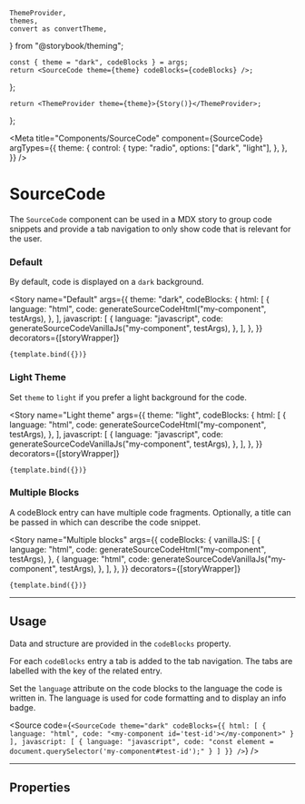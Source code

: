     ThemeProvider,
    themes,
    convert as convertTheme,
} from "@storybook/theming";

    const { theme = "dark", codeBlocks } = args;
    return <SourceCode theme={theme} codeBlocks={codeBlocks} />;
};


    return <ThemeProvider theme={theme}>{Story()}</ThemeProvider>;
};

<Meta
    title="Components/SourceCode"
    component={SourceCode}
    argTypes={{
        theme: {
            control: {
                type: "radio",
                options: ["dark", "light"],
            },
        },
    }}
/>

# SourceCode

The `SourceCode` component can be used in a MDX story to group code snippets and provide a tab navigation to only show
code that is relevant for the user.

### Default

By default, code is displayed on a `dark` background.

<Story
    name="Default"
    args={{
        theme: "dark",
        codeBlocks: {
            html: [
                {
                    language: "html",
                    code: generateSourceCodeHtml("my-component", testArgs),
                },
            ],
            javascript: [
                {
                    language: "javascript",
                    code: generateSourceCodeVanillaJs("my-component", testArgs),
                },
            ],
        },
    }}
    decorators={[storyWrapper]}
>
    {template.bind({})}
</Story>

### Light Theme

Set `theme` to `light` if you prefer a light background for the code.

<Story
    name="Light theme"
    args={{
        theme: "light",
        codeBlocks: {
            html: [
                {
                    language: "html",
                    code: generateSourceCodeHtml("my-component", testArgs),
                },
            ],
            javascript: [
                {
                    language: "javascript",
                    code: generateSourceCodeVanillaJs("my-component", testArgs),
                },
            ],
        },
    }}
    decorators={[storyWrapper]}
>
    {template.bind({})}
</Story>

### Multiple Blocks

A codeBlock entry can have multiple code fragments.
Optionally, a title can be passed in which can describe the code snippet.

<Story
    name="Multiple blocks"
    args={{
        codeBlocks: {
            vanillaJS: [
                {
                    language: "html",
                    code: generateSourceCodeHtml("my-component", testArgs),
                },
                {
                    language: "html",
                    code: generateSourceCodeVanillaJs("my-component", testArgs),
                },
            ],
        },
    }}
    decorators={[storyWrapper]}
>
    {template.bind({})}
</Story>

---

## Usage

Data and structure are provided in the `codeBlocks` property.

For each `codeBlocks` entry a tab is added to the tab navigation.
The tabs are labelled with the key of the related entry.

Set the `language` attribute on the code blocks to the language the code is written in.
The language is used for code formatting and to display an info badge.

<Source
    code={`
<SourceCode
    theme="dark"
    codeBlocks={{
        html: [
            {
                language: "html",
                code: "<my-component id='test-id'></my-component>"
            }
        ],
        javascript: [
            {
                language: "javascript",
                code: "const element = document.querySelector('my-component#test-id');"
            }
        ]
    }}
/>
`}
/>

---

## Properties

<ArgsTable />
